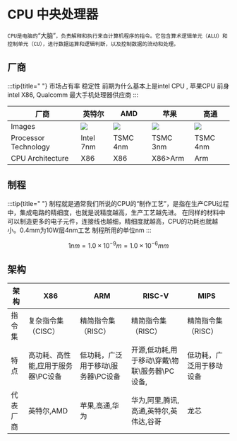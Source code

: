 # CPU 中央处理器

`CPU是电脑的`“大脑”`，负责解释和执行来自计算机程序的指令。它包含算术逻辑单元（ALU）和控制单元（CU），进行数据运算和逻辑判断，以及控制数据的流动和处理。`


## 厂商
:::tip{title=" "}
市场占有率 稳定性 前期为什么基本上是intel CPU , 苹果CPU 前身 intel X86, Qualcomm 最大手机处理器供应商
:::

| 厂商                     | 英特尔                            | AMD                          | 苹果                      | 高通                            |
|------------------------|--------------------------------|------------------------------|-------------------------|-------------------------------|
| Images                 | ![](../imgs/cpu-intel.png)     | ![](../imgs/cpu-amd.png)     | ![](../imgs/cpu-m2.png) | ![](../imgs/cpu-xiaolong.png) |
| Processor Technology   | Intel 7nm                      | TSMC 4nm                     | TSMC 3nm                | TSMC 4nm                      |
| CPU Architecture       | X86                            | X86                          | X86>Arm                 | Arm                           |


## 制程
:::tip{title=" "}
制程就是通常我们所说的CPU的“制作工艺”，是指在生产CPU过程中，集成电路的精细度，也就是说精度越高，生产工艺越先进。
在同样的材料中可以制造更多的电子元件，连接线也越细，精细度就越高，CPU的功耗也就越小。0.4mm为10W层4nm工艺
制程所用的单位nm
:::
``` math
1nm=1.0×10^{-9}m=1.0×10^{-6}mm
```

## 架构

| 架构   | X86         | ARM          | RISC-V       | MIPS         |
|------|-------------|--------------|--------------|--------------|
| 指令集  | 复杂指令集（CISC） | 精简指令集（RISC）  | 精简指令集（RISC）  | 精简指令集（RISC）  |
| 特点   | 高功耗、高性能,应用于服务器\PC设备     | 低功耗，广泛用于移动\服务器\PC设备 | 开源,低功耗,用于移动\穿戴\物联\服务器\PC设备, | 低功耗，广泛用于移动设备 |
| 代表厂商 | 英特尔,AMD     | 苹果,高通,华为 | 华为,阿里,腾讯,高通,英特尔,英伟达,谷哥    | 龙芯           |

